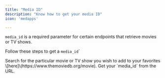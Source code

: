 ```yaml
---
title: "Media ID"
description: "Know how to get your media ID"
icon: 'medapps'

---
```


`media_id` is a required parameter for certain endpoints that retrieve movies or TV shows.

Follow these steps to get a `media_id`\`&#x20;

<Steps>
  <Step title="Step 1">
    Search for the particular movie or TV show you wish to add to your favorites \[here]\(https://www.themoviedb.org/movie).
  </Step>

  <Step title="Step 2">
    Get your `media_id` from the URL.
  </Step>
</Steps>